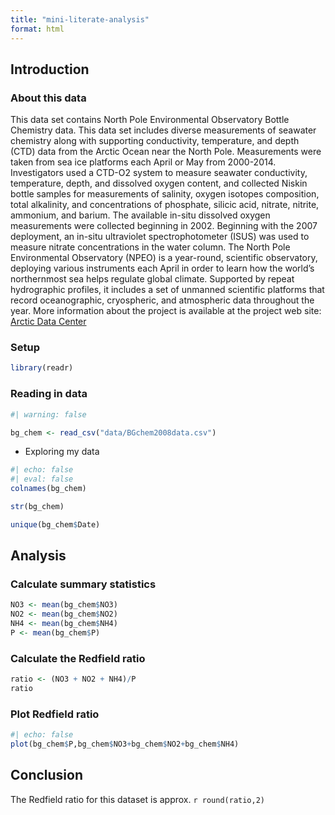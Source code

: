 ```yaml
---
title: "mini-literate-analysis"
format: html
---
```


## Introduction

### About this data

This data set contains North Pole Environmental Observatory Bottle Chemistry data. This data set includes diverse measurements of seawater chemistry along with supporting conductivity, temperature, and depth (CTD) data from the Arctic Ocean near the North Pole. Measurements were taken from sea ice platforms each April or May from 2000-2014. Investigators used a CTD-O2 system to measure seawater conductivity, temperature, depth, and dissolved oxygen content, and collected Niskin bottle samples for measurements of salinity, oxygen isotopes composition, total alkalinity, and concentrations of phosphate, silicic acid, nitrate, nitrite, ammonium, and barium. The available in-situ dissolved oxygen measurements were collected beginning in 2002. Beginning with the 2007 deployment, an in-situ ultraviolet spectrophotometer (ISUS) was used to measure nitrate concentrations in the water column. The North Pole Environmental Observatory (NPEO) is a year-round, scientific observatory, deploying various instruments each April in order to learn how the world's northernmost sea helps regulate global climate. Supported by repeat hydrographic profiles, it includes a set of unmanned scientific platforms that record oceanographic, cryospheric, and atmospheric data throughout the year. More information about the project is available at the project web site: [Arctic Data Center](http://psc.apl.washington.edu/northpole)

### Setup

```r
library(readr)
```

### Reading in data

```r
#| warning: false

bg_chem <- read_csv("data/BGchem2008data.csv")
```

-   Exploring my data

```r
#| echo: false
#| eval: false
colnames(bg_chem)

str(bg_chem)

unique(bg_chem$Date)
```

## Analysis

### Calculate summary statistics

```r
NO3 <- mean(bg_chem$NO3)
NO2 <- mean(bg_chem$NO2)
NH4 <- mean(bg_chem$NH4)
P <- mean(bg_chem$P)
```

### Calculate the Redfield ratio

```r
ratio <- (NO3 + NO2 + NH4)/P
ratio
```

### Plot Redfield ratio

```r
#| echo: false
plot(bg_chem$P,bg_chem$NO3+bg_chem$NO2+bg_chem$NH4)
```

## Conclusion

The Redfield ratio for this dataset is approx. `r round(ratio,2)`
